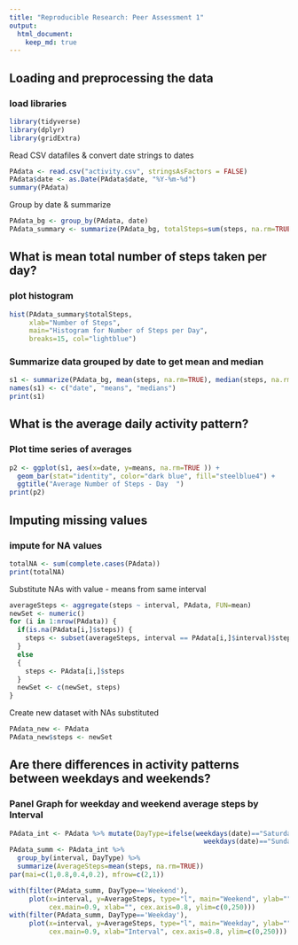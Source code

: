 ```yaml
---
title: "Reproducible Research: Peer Assessment 1"
output: 
  html_document: 
    keep_md: true
---
```



## Loading and preprocessing the data
### load libraries
```r
library(tidyverse)
library(dplyr)
library(gridExtra)
```

Read CSV datafiles & convert date strings to dates 
```r
PAdata <- read.csv("activity.csv", stringsAsFactors = FALSE)
PAdata$date <- as.Date(PAdata$date, "%Y-%m-%d")
summary(PAdata)
```

Group by date & summarize
```r
PAdata_bg <- group_by(PAdata, date)
PAdata_summary <- summarize(PAdata_bg, totalSteps=sum(steps, na.rm=TRUE))
```

## What is mean total number of steps taken per day?
### plot histogram
```r
hist(PAdata_summary$totalSteps, 
     xlab="Number of Steps", 
     main="Histogram for Number of Steps per Day",
     breaks=15, col="lightblue")
```

### Summarize data grouped by date to get mean and median
```r
s1 <- summarize(PAdata_bg, mean(steps, na.rm=TRUE), median(steps, na.rm=TRUE))
names(s1) <- c("date", "means", "medians")
print(s1)
```

## What is the average daily activity pattern?
### Plot time series of averages
```r
p2 <- ggplot(s1, aes(x=date, y=means, na.rm=TRUE )) + 
  geom_bar(stat="identity", color="dark blue", fill="steelblue4") +
  ggtitle("Average Number of Steps - Day  ")
print(p2)
```


## Imputing missing values
### impute for NA values
``` r
totalNA <- sum(complete.cases(PAdata))
print(totalNA)
```

Substitute NAs with value - means from same interval
``` r
averageSteps <- aggregate(steps ~ interval, PAdata, FUN=mean)
newSet <- numeric()
for (i in 1:nrow(PAdata)) {
  if(is.na(PAdata[i,]$steps)) {
    steps <- subset(averageSteps, interval == PAdata[i,]$interval)$steps
  }
  else
  {
    steps <- PAdata[i,]$steps
  }
  newSet <- c(newSet, steps)
}
```

Create new dataset with NAs substituted
``` r
PAdata_new <- PAdata
PAdata_new$steps <- newSet
```


## Are there differences in activity patterns between weekdays and weekends?

### Panel Graph for weekday and weekend average steps by Interval
```r
PAdata_int <- PAdata %>% mutate(DayType=ifelse(weekdays(date)=="Saturday" |
                                                 weekdays(date)=="Sunday",'Weekend','Weekday'))
PAdata_summ <- PAdata_int %>% 
  group_by(interval, DayType) %>% 
  summarize(AverageSteps=mean(steps, na.rm=TRUE))
par(mai=c(1,0.8,0.4,0.2), mfrow=c(2,1))

with(filter(PAdata_summ, DayType=='Weekend'), 
     plot(x=interval, y=AverageSteps, type="l", main="Weekend", ylab="", 
          cex.main=0.9, xlab="", cex.axis=0.8, ylim=c(0,250)))
with(filter(PAdata_summ, DayType=='Weekday'), 
     plot(x=interval, y=AverageSteps, type="l", main="Weekday", ylab="", 
          cex.main=0.9, xlab="Interval", cex.axis=0.8, ylim=c(0,250)))

```

